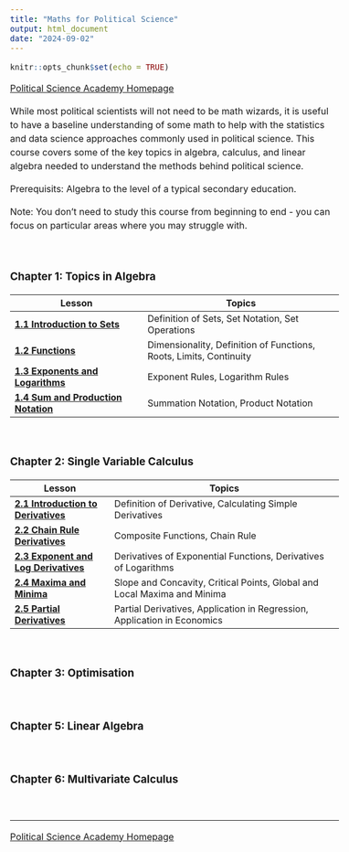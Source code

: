 ```yaml
---
title: "Maths for Political Science"
output: html_document
date: "2024-09-02"
---
```


```{=html}
<style type="text/css">
  body{
  font-size: 12pt;
  line-height: 150%;
  }
  .main-container {
  max-width: 800px !important;
  margin: auto;
  }
</style>
```
```r
knitr::opts_chunk$set(echo = TRUE)
```

[Political Science Academy Homepage](https://politicalscience.github.io)

While most political scientists will not need to be math wizards, it is useful to have a baseline understanding of some math to help with the statistics and data science approaches commonly used in political science. This course covers some of the key topics in algebra, calculus, and linear algebra needed to understand the methods behind political science.

Prerequisits: Algebra to the level of a typical secondary education.

Note: You don't need to study this course from beginning to end - you can focus on particular areas where you may struggle with.

<br />

### Chapter 1: Topics in Algebra

| Lesson                                                                                  | Topics                                                             |
|-----------------------------|-------------------------------------------|
| [**1.1 Introduction to Sets**](https://politicalscience.github.io/math/1-1.html)        | Definition of Sets, Set Notation, Set Operations                   |
| [**1.2 Functions**](https://politicalscience.github.io/math/1-2.html)                   | Dimensionality, Definition of Functions, Roots, Limits, Continuity |
| [**1.3 Exponents and Logarithms**](https://politicalscience.github.io/math/1-3.html)    | Exponent Rules, Logarithm Rules                                    |
| [**1.4 Sum and Production Notation**](https://politicalscience.github.io/math/1-4.html) | Summation Notation, Product Notation                               |

<br />

### Chapter 2: Single Variable Calculus

| Lesson                                                                                   | Topics                                                                   |
|----------------------|--------------------------------------------------|
| [**2.1 Introduction to Derivatives**](https://politicalscience.github.io/math/2-1.html)  | Definition of Derivative, Calculating Simple Derivatives                 |
| [**2.2 Chain Rule Derivatives**](https://politicalscience.github.io/math/2-2.html)       | Composite Functions, Chain Rule                                          |
| [**2.3 Exponent and Log Derivatives**](https://politicalscience.github.io/math/2-3.html) | Derivatives of Exponential Functions, Derivatives of Logarithms          |
| [**2.4 Maxima and Minima**](https://politicalscience.github.io/math/2-4.html)            | Slope and Concavity, Critical Points, Global and Local Maxima and Minima |
| [**2.5 Partial Derivatives**](https://politicalscience.github.io/math/2-5.html)          | Partial Derivatives, Application in Regression, Application in Economics |

<br />

### Chapter 3: Optimisation

<br />

### Chapter 5: Linear Algebra

<br />

### Chapter 6: Multivariate Calculus

<br />

------------------------------------------------------------------------

[Political Science Academy Homepage](https://politicalscience.github.io)
